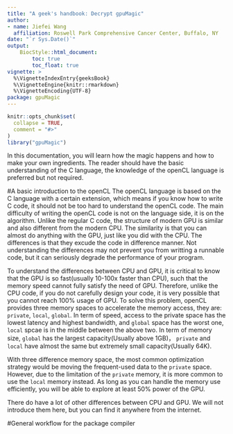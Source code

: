 ```yaml
---
title: "A geek's handbook: Decrypt gpuMagic"
author: 
- name: Jiefei Wang
  affiliation: Roswell Park Comprehensive Cancer Center, Buffalo, NY
date: "`r Sys.Date()`"
output:
    BiocStyle::html_document:
        toc: true
        toc_float: true
vignette: >
  %\VignetteIndexEntry{geeksBook}
  %\VignetteEngine{knitr::rmarkdown}
  %\VignetteEncoding{UTF-8}
package: gpuMagic
---
```


```r
knitr::opts_chunk$set(
  collapse = TRUE,
  comment = "#>"
)
library("gpuMagic")
```
In this documentation, you will learn how the magic happens and how to make your own ingredients. The reader should have the basic understanding of the C language, the knowledge of the openCL language is preferred but not required.

#A basic introduction to the openCL 
The openCL language is based on the C language with a certain extension, which means if you know how to write C code, it should not be too hard to understand the openCL code. The main difficulty of writing the openCL code is not on the language side, it is on the algorithm. Unlike the regular C code, the structure of modern GPU is similar and also different from the modern CPU. The similarity is that you can almost do anything with the GPU, just like you did with the CPU. The differences is that they excude the code in difference manner. Not understanding the differences may not prevent you from writting a runnable code, but it can seriously degrade the performance of your program.

To understand the differences between CPU and GPU, it is critical to know that the GPU is so fast(usually 10-100x faster than CPU), such that the memory speed cannot fully satisfy the need of GPU. Therefore, unlike the CPU code, if you do not carefully design your code, it is very possible that you cannot reach 100% usage of GPU. To solve this problem, openCL provides three memory spaces to accelerate the memory access, they are: `private`, `local`, `global`. In term of speed, access to the private space has the lowest latency and highest bandwidth, and `global` space has the worst one, `local` spcae is in the middle between the above two. In term of memory size, `global` has the largest capacity(Usually above 1GB)， `private` and `local` have almost the same but extremely small capacity(Usually 64K). 

With three difference memory space, the most common optimization strategy would be moving the frequent-used data to the `private` space. However, due to the limitation of the `private` memory, it is more common to use the `local` memory instead. As long as you can handle the memory use efficiently, you will be able to explore at least 50% power of the GPU.

There do have a lot of other differences between CPU and GPU. We will not introduce them here, but you can find it anywhere from the internet. 

#General workflow for the package compiler









